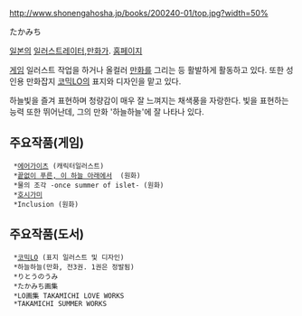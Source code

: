 http://www.shonengahosha.jp/books/200240-01/top.jpg?width=50%

たかみち

[[일본]]의 [[일러스트레이터]],[[만화가]]. [http://www.amy.hi-ho.ne.jp/takamichi/ 홈페이지]

[[게임]] 일러스트 작업을 하거나 올컬러 [[만화]]를 그리는 등 활발하게 활동하고 있다. 또한 성인용 만화잡지 [[코믹LO]]의 표지와 디자인을 맡고 있다.

하늘빛을 즐겨 표현하며 청량감이 매우 잘 느껴지는 채색풍을 자랑한다. 빛을 표현하는 능력 또한 뛰어난데, 그의 만화 '하늘하늘'에 잘 나타나 있다.

== 주요작품(게임) ==
  *[[에어가이츠]] (캐릭터일러스트)
  *[[끝없이 푸른, 이 하늘 아래에서]]  (원화)
  *물의 조각 -once summer of islet- (원화)
  *[[호시가미]]
  *Inclusion (원화)

== 주요작품(도서) ==
  *[[코믹LO]] (표지 일러스트 및 디자인)
  *하늘하늘(만화, 전3권. 1권은 정발됨)
  *りとうのうみ
  *たかみち画集
  *LO画集 TAKAMICHI LOVE WORKS
  *TAKAMICHI SUMMER WORKS
